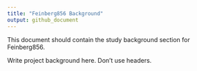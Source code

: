 ```yaml
---
title: "Feinberg856 Background"
output: github_document
---
```


<!-- background.md is generated from the RMARKDOWN file, background.Rmd. 
Please edit that file. -->

This document should contain the study background section for Feinberg856.

Write project background here. Don't use headers.
